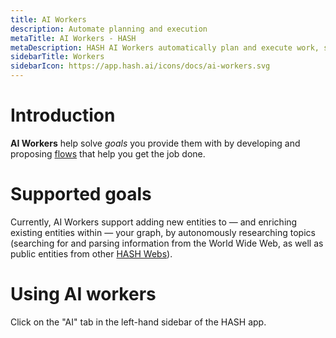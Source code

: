 ---
title: AI Workers
description: Automate planning and execution
metaTitle: AI Workers - HASH
metaDescription: HASH AI Workers automatically plan and execute work, saving you time, improving quality, and helping you get more done
sidebarTitle: Workers
sidebarIcon: https://app.hash.ai/icons/docs/ai-workers.svg
---

# Introduction

**AI Workers** help solve _goals_ you provide them with by developing and proposing [flows](/guide/flows) that help you get the job done.

# Supported goals

Currently, AI Workers support adding new entities to — and enriching existing entities within — your graph, by autonomously researching topics (searching for and parsing information from the World Wide Web, as well as public entities from other [HASH Webs](/guide/webs)).

# Using AI workers

Click on the "AI" tab in the left-hand sidebar of the HASH app.